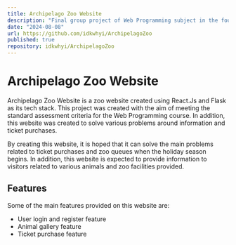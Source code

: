 ```yaml
--- 
title: Archipelago Zoo Website
description: "Final group project of Web Programming subject in the fourth semester at Esa Unggul University."
date: "2024-08-08"
url: https://github.com/idkwhyi/ArchipelagoZoo
published: true
repository: idkwhyi/ArchipelagoZoo
---
```



# Archipelago Zoo Website
Archipelago Zoo Website is a zoo website created using React.Js and Flask as its tech stack. This project was created with the aim of meeting the standard assessment criteria for the Web Programming course. In addition, this website was created to solve various problems around information and ticket purchases.

By creating this website, it is hoped that it can solve the main problems related to ticket purchases and zoo queues when the holiday season begins. In addition, this website is expected to provide information to visitors related to various animals and zoo facilities provided.

## Features
Some of the main features provided on this website are:
- User login and register feature
- Animal gallery feature
- Ticket purchase feature

